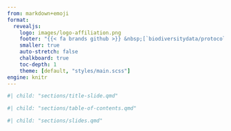 ```yaml
---
from: markdown+emoji
format:
  revealjs:
    logo: images/logo-affiliation.png
    footer: "{{< fa brands github >}} &nbsp;[`biodiversitydata/protocols-methods`](https://github.com/biodiversitydata/protocols-methods) &nbsp; &bull; &nbsp; {{< fa brands creative-commons >}} {{< fa brands creative-commons-by >}} &nbsp;[`cc-by-4.0`](https://creativecommons.org/licenses/by/4.0/deed.en)"
    smaller: true
    auto-stretch: false
    chalkboard: true
    toc-depth: 1
    theme: [default, "styles/main.scss"]
engine: knitr
---
```


<!-- Insert section 'Title slide' -->

```r
#| child: "sections/title-slide.qmd"
```


<!-- Insert section 'Table of contents' -->

```r
#| child: "sections/table-of-contents.qmd"
```


<!-- Insert section 'Quarto basics' -->

```r
#| child: "sections/slides.qmd"
```

